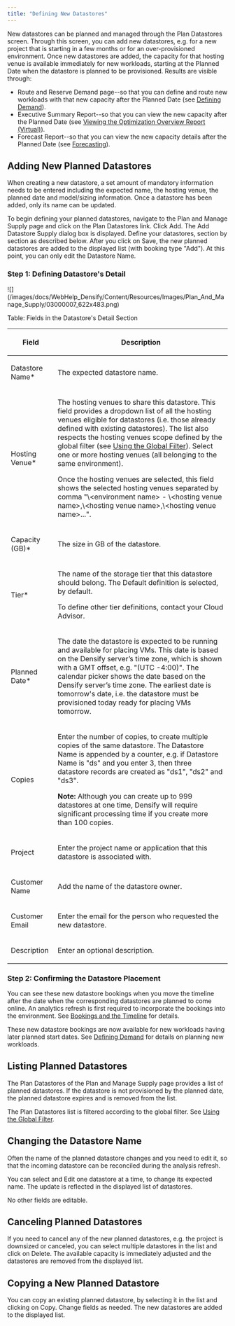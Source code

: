 ```yaml
---
title: "Defining New Datastores"
---
```


New datastores can be planned and managed through the Plan Datastores screen. Through this screen, you can add new datastores, e.g. for a new project that is starting in a few months or for an over-provisioned environment. Once new datastores are added, the capacity for that hosting venue is available immediately for new workloads, starting at the Planned Date when the datastore is planned to be provisioned. Results are visible through:

* Route and Reserve Demand page--so that you can define and route new workloads with that new capacity after the Planned Date (see [Defining Demand](../Route_And_Reserve_Demand/Defining_Demand)).
* Executive Summary Report--so that you can view the new capacity after the Planned Date (see [Viewing the Optimization Overview Report (Virtual)](../Reporting_Framework/Viewing_the_Optimization_Overview_Report__Virtual_)).
* Forecast Report--so that you can view the new capacity details after the Planned Date (see [Forecasting](../Reporting_Framework/Forecasting)).

## Adding New Planned Datastores

When creating a new datastore, a set amount of mandatory information needs to be entered including the expected name, the hosting venue, the planned date and model/sizing information. Once a datastore has been added, only its name can be updated.

To begin defining your planned datastores, navigate to the Plan and Manage Supply page and click on the Plan Datastores link. Click Add. The Add Datastore Supply dialog box is displayed. Define your datastores, section by section as described below. After you click on Save, the new planned datastores are added to the displayed list (with booking type "Add"). At this point, you can only edit the Datastore Name.

### Step 1: Defining Datastore's Detail

<Accordion title="Figure: Datastore&#x27;s Detail Section">
<Frame>![](/images/docs/WebHelp_Densify/Content/Resources/Images/Plan_And_Manage_Supply/03000007_622x483.png)</Frame>
</Accordion>


Table: Fields in the Datastore's Detail Section

<table>
<thead>
<tr>
<th>
<p>Field</p>
</th>
<th>
<p>Description </p>
</th>
</tr>
</thead>
<tr>
<td>
<p>Datastore Name*</p>
</td>
<td>
<p>The expected <span class="mc-variable Document.datastore variable">datastore</span> name.</p>
</td>
</tr>
<tr>
<td>
<p>Hosting Venue*</p>
</td>
<td>
<p>The hosting venues to share this <span class="mc-variable Document.datastore variable">datastore</span>. This field provides a dropdown list of all the <span class="mc-variable Document.HV variable">hosting venue</span>s eligible for <span class="mc-variable Document.datastore variable">datastore</span>s (i.e. those already defined with existing <span class="mc-variable Document.datastore variable">datastore</span>s). The list also respects the hosting venues scope defined by the global filter (see <madcap:conditionaltext data-mc-conditions="CiRBA.ScreenOnly"><a class="MCXref xref" href="../Densify_Com/Using_the_Global_Filter">Using the Global Filter</a></madcap:conditionaltext>). Select one or more hosting venues (all belonging to the same environment). </p>
<p>Once the hosting venues are selected, this field shows the selected hosting venues separated by comma "\<<span class="CiRBAcharEmphasis">environment name</span>> - \<<span class="CiRBAcharCrossreference">hosting venue name</span>>,\<<span class="CiRBAcharCrossreference">hosting venue name</span>>,\<<span class="CiRBAcharCrossreference">hosting venue name</span>>...".</p>
</td>
</tr>
<tr>
<td>
<p>Capacity (GB)*</p>
</td>
<td>
<p>The size in GB of the <span class="mc-variable Document.datastore variable">datastore</span>. </p>
</td>
</tr>
<tr>
<td>
<p>Tier*</p>
</td>
<td>
<p>The name of the storage tier that this <span class="mc-variable Document.datastore variable">datastore</span> should belong. The Default definition is selected, by default. </p>
<p data-mc-conditions="CiRBA.SaaSOnly">To define other tier definitions, contact your <span class="mc-variable Document.Densify_Rep variable">Cloud Advisor</span>. </p>
</td>
</tr>
<tr>
<td>
<p>Planned Date*</p>
</td>
<td>
<p>The date the <span class="mc-variable Document.datastore variable">datastore</span> is expected to be running and available for placing VMs. This date is based on the <span class="mc-variable Document.Company variable">Densify</span> server’s time zone, which is shown with a GMT offset, e.g. "(UTC -4:00)". The calendar picker shows the date based on the <span class="mc-variable Document.Company variable">Densify</span> server’s time zone. The earliest date is tomorrow's date, i.e. the <span class="mc-variable Document.datastore variable">datastore</span> must be provisioned today ready for placing VMs tomorrow.</p>
</td>
</tr>
<tr>
<td>
<p>Copies</p>
</td>
<td>
<p>Enter the number of copies, to create multiple copies of the same <span class="mc-variable Document.datastore variable">datastore</span>. The Datastore Name is appended by a counter, e.g. if Datastore Name is "ds" and you enter 3, then three <span class="mc-variable Document.datastore variable">datastore</span> records are created as "ds1", "ds2" and "ds3".</p>
<p class="CiRBATableNote" data-mc-autonum="<b>Note: </b>"><span class="autonumber"><span><b>Note: </b></span></span>Although you can create up to 999 <span class="mc-variable Document.datastore variable">datastore</span>s at one time, <span class="mc-variable Document.Company variable">Densify</span> will require significant processing time if you create more than 100 copies.</p>
</td>
</tr>
<tr>
<td>
<p>Project</p>
</td>
<td>
<p>Enter the project name or application that this <span class="mc-variable Document.datastore variable">datastore</span> is associated with. </p>
</td>
</tr>
<tr>
<td>
<p>Customer Name</p>
</td>
<td>
<p>Add the name of the <span class="mc-variable Document.datastore variable">datastore</span> owner.</p>
</td>
</tr>
<tr>
<td>
<p>Customer Email</p>
</td>
<td>
<p>Enter the email for the person who requested the new <span class="mc-variable Document.datastore variable">datastore</span>.</p>
</td>
</tr>
<tr>
<td>
<p>Description</p>
</td>
<td>
<p>Enter an optional description.</p>
</td>
</tr>
</table>


### Step 2: Confirming the Datastore Placement

You can see these new datastore bookings when you move the timeline after the date when the corresponding datastores are planned to come online. An analytics refresh is first required to incorporate the bookings into the environment. See [Bookings and the Timeline](../Control_Console/Timeline_Slider#Bookings) for details.

These new datastore bookings are now available for new workloads having later planned start dates. See [Defining Demand](../Route_And_Reserve_Demand/Defining_Demand) for details on planning new workloads.

## Listing Planned Datastores

The Plan Datastores of the Plan and Manage Supply page provides a list of planned datastores. If the datastore is not provisioned by the planned date, the planned datastore expires and is removed from the list.

The Plan Datastores list is filtered according to the global filter. See [Using the Global Filter](../Densify_Com/Using_the_Global_Filter).

## Changing the Datastore Name

Often the name of the planned datastore changes and you need to edit it, so that the incoming datastore can be reconciled during the analysis refresh.

You can select and Edit one datastore at a time, to change its expected name. The update is reflected in the displayed list of datastores.

No other fields are editable.

## Canceling Planned Datastores

If you need to cancel any of the new planned datastores, e.g. the project is downsized or canceled, you can select multiple datastores in the list and click on Delete. The available capacity is immediately adjusted and the datastores are removed from the displayed list.

## Copying a New Planned Datastore

You can copy an existing planned datastore, by selecting it in the list and clicking on Copy. Change fields as needed. The new datastores are added to the displayed list.
